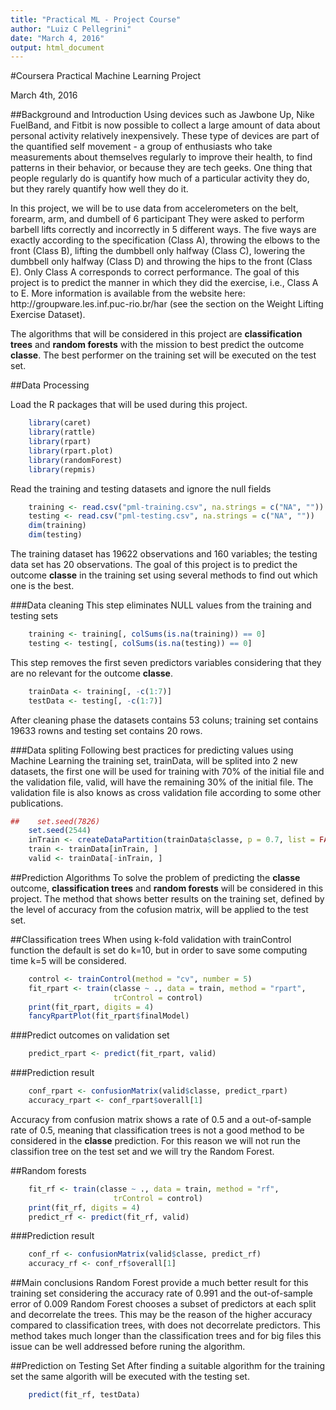 ---
title: "Practical ML - Project Course"
author: "Luiz C Pellegrini"
date: "March 4, 2016"
output: html_document
---
#Coursera Practical Machine Learning Project

March 4th, 2016

##Background and Introduction
Using devices such as Jawbone Up, Nike FuelBand, and Fitbit is now possible to collect a large amount of data about personal activity relatively inexpensively. These type of devices are part of the quantified self movement - a group of enthusiasts who take measurements about themselves regularly to improve their health, to find patterns in their behavior, or because they are tech geeks. One thing that people regularly do is quantify how much of a particular activity they do, but they rarely quantify how well they do it.

In this project, we will be to use data from accelerometers on the belt, forearm, arm, and dumbell of 6 participant They were asked to perform barbell lifts correctly and incorrectly in 5 different ways. The five ways are exactly according to the specification (Class A), throwing the elbows to the front (Class B), lifting the dumbbell only halfway (Class C), lowering the dumbbell only halfway (Class D) and throwing the hips to the front (Class E). Only Class A corresponds to correct performance. The goal of this project is to predict the manner in which they did the exercise, i.e., Class A to E. More information is available from the website here: http://groupware.les.inf.puc-rio.br/har (see the section on the Weight Lifting Exercise Dataset).

The algorithms that will be considered in this project are **classification trees** and **random forests** with the mission to best predict the outcome **classe**. The best performer on the training set will be executed on the test set.

##Data Processing

Load the R packages that will be used during this project.
```{r}
    library(caret)
    library(rattle)
    library(rpart)
    library(rpart.plot)
    library(randomForest)
    library(repmis)
```
Read the training and testing datasets and ignore the null fields
```{r}
    training <- read.csv("pml-training.csv", na.strings = c("NA", ""))
    testing <- read.csv("pml-testing.csv", na.strings = c("NA", ""))
    dim(training)
    dim(testing)
```
The training dataset has 19622 observations and 160 variables; the testing data set has 20 observations.
The goal of this project is to predict the outcome **classe** in the training set using several methods to find out which one is the best.

###Data cleaning
This step eliminates NULL values from the training and testing sets
```{r}
    training <- training[, colSums(is.na(training)) == 0]
    testing <- testing[, colSums(is.na(testing)) == 0]
```
This step removes the first seven predictors variables considering that they are no relevant for the outcome **classe**.
```{r}
    trainData <- training[, -c(1:7)]
    testData <- testing[, -c(1:7)]
```
After cleaning phase the datasets contains 53 coluns; training set contains 19633 rowns and testing set contains 20 rows.

###Data spliting
Following best practices for predicting values using Machine Learning the training set, trainData, will be splited into 2 new datasets, the first one will be used for training with 70% of the initial file and the validation file, valid, will have the remaining 30% of the initial file.
The validation file is also knows as cross validation file according to some other publications.
```{r}
##    set.seed(7826)
    set.seed(2544)
    inTrain <- createDataPartition(trainData$classe, p = 0.7, list = FALSE)
    train <- trainData[inTrain, ]
    valid <- trainData[-inTrain, ]
```
##Prediction Algorithms
To solve the problem of predicting the **classe** outcome, **classification trees** and **random forests** will be considered in this project. The method that shows better results on the training set, defined by the level of accuracy from the cofusion matrix, will be applied to the test set.

##Classification trees
When using k-fold validation with trainControl function the default is set do k=10, but in order to save some computing time k=5 will be considered.
```{r}
    control <- trainControl(method = "cv", number = 5)
    fit_rpart <- train(classe ~ ., data = train, method = "rpart", 
                       trControl = control)
    print(fit_rpart, digits = 4)
    fancyRpartPlot(fit_rpart$finalModel)
```

###Predict outcomes on validation set
```{r}
    predict_rpart <- predict(fit_rpart, valid)
```

###Prediction result
```{r}
    conf_rpart <- confusionMatrix(valid$classe, predict_rpart)
    accuracy_rpart <- conf_rpart$overall[1]
```
Accuracy from confusion matrix shows a rate of 0.5 and a out-of-sample rate of 0.5, meaning that classification trees is not a good method to be considered in the **classe** prediction. For this reason we will not run the classifion tree on the test set and we will try the Random Forest.

##Random forests
```{r}
    fit_rf <- train(classe ~ ., data = train, method = "rf", 
                       trControl = control)
    print(fit_rf, digits = 4)
    predict_rf <- predict(fit_rf, valid)
```
###Prediction result
```{r}
    conf_rf <- confusionMatrix(valid$classe, predict_rf)
    accuracy_rf <- conf_rf$overall[1]
```
##Main conclusions
Random Forest provide a much better result for this training set considering the accuracy rate of 0.991 and the out-of-sample error of 0.009
Random Forest chooses a subset of predictors at each split and decorrelate the trees. 
This may be the reason of the higher accuracy compared to classification trees, with does not decorrelate predictors.
This method takes much longer than the classification trees and for big files this issue can be well addressed before runing the algorithm.

##Prediction on Testing Set
After finding a suitable algorithm for the training set the same algorith will be executed with the testing set.
```{r}
    predict(fit_rf, testData)
```
